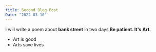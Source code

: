```yaml
---
title: Second Blog Post
Date: "2022-03-10"
---
```


I will write a poem about **bank street** in two days
**Be patient. It's Art.**

- Art is good
- Arts save lives
